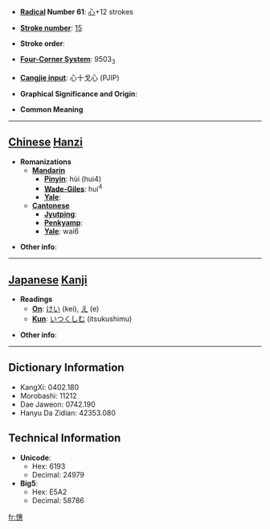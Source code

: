 * '''[[Wiktionary:Chinese radical index| Radical]] Number 61''': [[Wiktionary:Chinese radical index 心|心]]+12 strokes

* '''[[Wiktionary:Chinese total strokes index|Stroke number]]''': [[Wiktionary:Chinese total strokes index 15|15]]

* '''Stroke order''': 

* '''[[Wiktionary:Chinese four corner index|Four-Corner System]]''': 9503<sub>3</sub>

* '''[[Wiktionary:Chinese Cangjie index|Cangjie input]]''': 心十戈心 (PJIP)

* '''Graphical Significance and Origin''': 

* '''Common Meaning'''

----

== [[Chinese]] [[Hanzi]] ==

* '''Romanizations'''
** '''[[Mandarin]]'''
*** '''[[Pinyin]]''': hùi (hui4)
*** '''[[Wade-Giles]]''': hui<sup>4</sup>
*** '''[[Yale]]''': 
** '''[[Cantonese]]'''
*** '''[[Jyutping]]''':
*** '''[[Penkyamp]]''': 
*** '''[[Yale]]''': wai6

* '''Other info''': 

----

== [[Japanese]] [[Kanji]] ==

* '''Readings'''
** '''[[On]]''': [[けい]] (kei), [[え]] (e)
** '''[[Kun]]''': [[いつくしむ]] (itsukushimu)

* '''Other info''':  

----

== Dictionary Information ==

* KangXi: 0402.180
* Morobashi: 11212
* Dae Jaweon: 0742.190
* Hanyu Da Zidian: 42353.080

== Technical Information ==

* '''Unicode''':
** Hex: 6193
** Decimal: 24979
* '''Big5''':
** Hex: E5A2
** Decimal: 58786

[[fr:憓]]